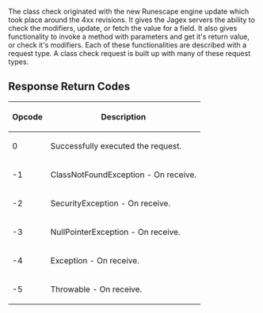 The class check originated with the new Runescape engine update which took place around the 4xx revisions. It gives the Jagex servers the ability to check the modifiers, update, or fetch the value for a field. It also gives functionality to invoke a method with parameters and get it's return value, or check it's modifiers. Each of these functionalities are described with a request type. A class check request is built up with many of these request types.

== Response Return Codes ==

{| border=2px
! Opcode
! Description
|-
! 0
! Successfully executed the request.
|-
! -1
! ClassNotFoundException - On receive.
|-
! -2
! SecurityException - On receive.
|-
! -3
! NullPointerException - On receive.
|-
! -4
! Exception - On receive.
|-
! -5
! Throwable - On receive.
|}